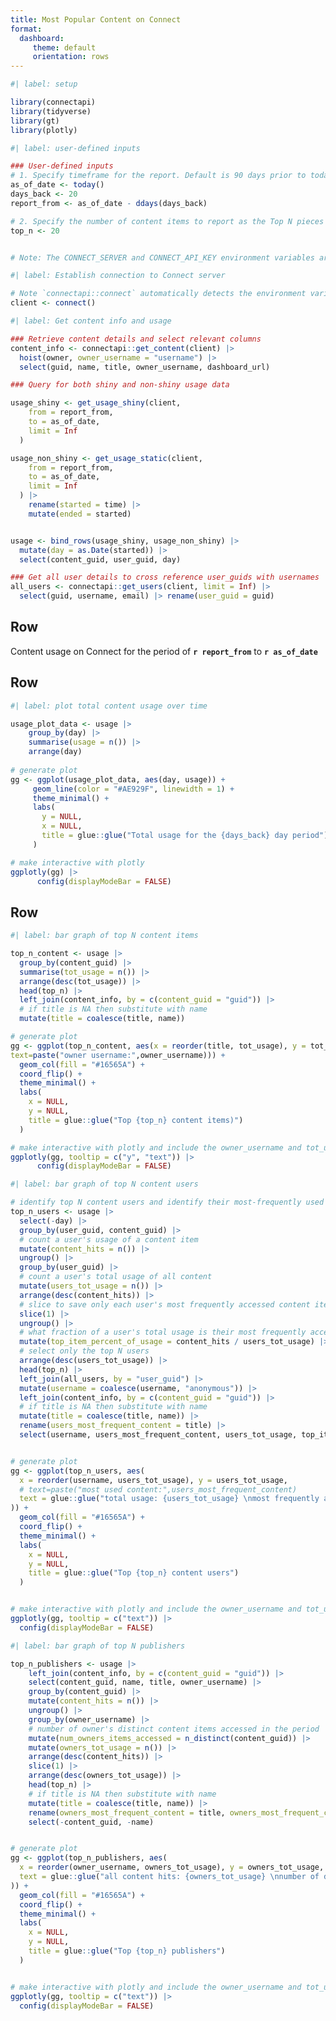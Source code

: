 ```yaml
---
title: Most Popular Content on Connect
format:
  dashboard:
     theme: default
     orientation: rows
---
```


```r
#| label: setup

library(connectapi)
library(tidyverse)
library(gt)
library(plotly)
```


```r
#| label: user-defined inputs 

### User-defined inputs
# 1. Specify timeframe for the report. Default is 90 days prior to today
as_of_date <- today()
days_back <- 20
report_from <- as_of_date - ddays(days_back)

# 2. Specify the number of content items to report as the Top N pieces of content. Default is to show the `top_n <- 20` pieces of content. 
top_n <- 20


# Note: The CONNECT_SERVER and CONNECT_API_KEY environment variables are required for this report to pull usage data. Use environment variables for added security; do not hard-code your API key or other secrets.

```


```r
#| label: Establish connection to Connect server

# Note `connectapi::connect` automatically detects the environment variables CONNECT_SERVER and CONNECT_API_KEY. They do not need to be specified as arguments to this function, however, if these environment variables are not set, the code will fail
client <- connect()

```

```r
#| label: Get content info and usage

### Retrieve content details and select relevant columns
content_info <- connectapi::get_content(client) |> 
  hoist(owner, owner_username = "username") |> 
  select(guid, name, title, owner_username, dashboard_url)

### Query for both shiny and non-shiny usage data

usage_shiny <- get_usage_shiny(client,
    from = report_from,
    to = as_of_date,
    limit = Inf
  )

usage_non_shiny <- get_usage_static(client,
    from = report_from,
    to = as_of_date,
    limit = Inf
  ) |> 
    rename(started = time) |> 
    mutate(ended = started) 


usage <- bind_rows(usage_shiny, usage_non_shiny) |> 
  mutate(day = as.Date(started)) |>
  select(content_guid, user_guid, day)

### Get all user details to cross reference user_guids with usernames
all_users <- connectapi::get_users(client, limit = Inf) |> 
  select(guid, username, email) |> rename(user_guid = guid)


```

## Row

Content usage on Connect for the period of **`r report_from`** to **`r as_of_date`**


## Row 

```r
#| label: plot total content usage over time

usage_plot_data <- usage |>
    group_by(day) |> 
    summarise(usage = n()) |> 
    arrange(day) 
  
# generate plot
gg <- ggplot(usage_plot_data, aes(day, usage)) + 
     geom_line(color = "#AE929F", linewidth = 1) +
     theme_minimal() +
     labs(
       y = NULL,
       x = NULL,
       title = glue::glue("Total usage for the {days_back} day period"),
     )

# make interactive with plotly
ggplotly(gg) |> 
      config(displayModeBar = FALSE)


```

## Row

```r
#| label: bar graph of top N content items 

top_n_content <- usage |> 
  group_by(content_guid) |> 
  summarise(tot_usage = n()) |> 
  arrange(desc(tot_usage)) |> 
  head(top_n) |> 
  left_join(content_info, by = c(content_guid = "guid")) |> 
  # if title is NA then substitute with name
  mutate(title = coalesce(title, name)) 

# generate plot
gg <- ggplot(top_n_content, aes(x = reorder(title, tot_usage), y = tot_usage,
text=paste("owner username:",owner_username))) + 
  geom_col(fill = "#16565A") +
  coord_flip() +
  theme_minimal() +
  labs(
    x = NULL,
    y = NULL,
    title = glue::glue("Top {top_n} content items)")
  )

# make interactive with plotly and include the owner_username and tot_usage in the tooltip
ggplotly(gg, tooltip = c("y", "text")) |> 
      config(displayModeBar = FALSE)


```

```r
#| label: bar graph of top N content users

# identify top N content users and identify their most-frequently used content item
top_n_users <- usage |>
  select(-day) |>
  group_by(user_guid, content_guid) |>
  # count a user's usage of a content item
  mutate(content_hits = n()) |>
  ungroup() |>
  group_by(user_guid) |>
  # count a user's total usage of all content
  mutate(users_tot_usage = n()) |>
  arrange(desc(content_hits)) |>
  # slice to save only each user's most frequently accessed content item
  slice(1) |>
  ungroup() |>
  # what fraction of a user's total usage is their most frequently accessed content item
  mutate(top_item_percent_of_usage = content_hits / users_tot_usage) |>
  # select only the top N users
  arrange(desc(users_tot_usage)) |>
  head(top_n) |>
  left_join(all_users, by = "user_guid") |>
  mutate(username = coalesce(username, "anonymous")) |>
  left_join(content_info, by = c(content_guid = "guid")) |>
  # if title is NA then substitute with name
  mutate(title = coalesce(title, name)) |>
  rename(users_most_frequent_content = title) |>
  select(username, users_most_frequent_content, users_tot_usage, top_item_percent_of_usage)


# generate plot
gg <- ggplot(top_n_users, aes(
  x = reorder(username, users_tot_usage), y = users_tot_usage,
  # text=paste("most used content:",users_most_frequent_content)
  text = glue::glue("total usage: {users_tot_usage} \nmost frequently accessed content: {users_most_frequent_content} \n% of all content hits spent on \'{users_most_frequent_content}\': {scales::percent(top_item_percent_of_usage,1)}")
)) +
  geom_col(fill = "#16565A") +
  coord_flip() +
  theme_minimal() +
  labs(
    x = NULL,
    y = NULL,
    title = glue::glue("Top {top_n} content users")
  )


# make interactive with plotly and include the owner_username and tot_usage in the tooltip
ggplotly(gg, tooltip = c("text")) |>
  config(displayModeBar = FALSE)

```


```r
#| label: bar graph of top N publishers

top_n_publishers <- usage |>
    left_join(content_info, by = c(content_guid = "guid")) |>
    select(content_guid, name, title, owner_username) |>
    group_by(content_guid) |>
    mutate(content_hits = n()) |>
    ungroup() |>
    group_by(owner_username) |>
    # number of owner's distinct content items accessed in the period
    mutate(num_owners_items_accessed = n_distinct(content_guid)) |>
    mutate(owners_tot_usage = n()) |>
    arrange(desc(content_hits)) |>
    slice(1) |>
    arrange(desc(owners_tot_usage)) |>
    head(top_n) |>
    # if title is NA then substitute with name
    mutate(title = coalesce(title, name)) |>
    rename(owners_most_frequent_content = title, owners_most_frequent_content_hits = content_hits) |>
    select(-content_guid, -name)


# generate plot
gg <- ggplot(top_n_publishers, aes(
  x = reorder(owner_username, owners_tot_usage), y = owners_tot_usage,
  text = glue::glue("all content hits: {owners_tot_usage} \nnumber of distinct content items accessed in period: {num_owners_items_accessed} \nmost frequently accessed content: {owners_most_frequent_content} \nhits for \'{owners_most_frequent_content}\': {owners_most_frequent_content_hits}")
)) +
  geom_col(fill = "#16565A") +
  coord_flip() +
  theme_minimal() +
  labs(
    x = NULL,
    y = NULL,
    title = glue::glue("Top {top_n} publishers")
  )


# make interactive with plotly and include the owner_username and tot_usage in the tooltip
ggplotly(gg, tooltip = c("text")) |>
  config(displayModeBar = FALSE)


```